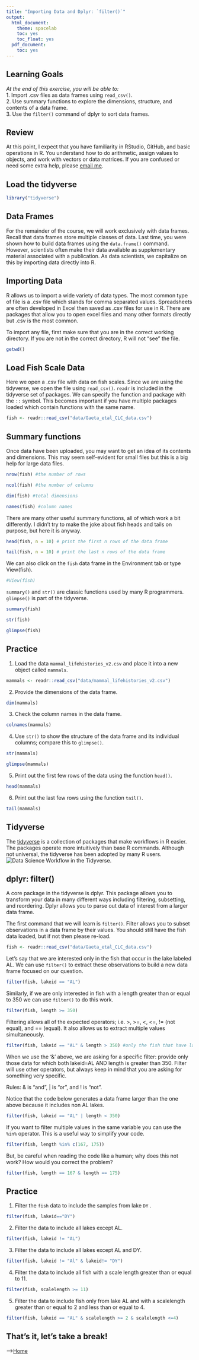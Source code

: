 ```yaml
---
title: "Importing Data and Dplyr: `filter()`"
output:
  html_document:
    theme: spacelab
    toc: yes
    toc_float: yes
  pdf_document:
    toc: yes
---
```


## Learning Goals
*At the end of this exercise, you will be able to:*    
1. Import .csv files as data frames using `read_csv()`.  
2. Use summary functions to explore the dimensions, structure, and contents of a data frame.  
3. Use the `filter()` command of dplyr to sort data frames.  

## Review
At this point, I expect that you have familiarity in RStudio, GitHub, and basic operations in R. You understand how to do arithmetic, assign values to objects, and work with vectors or data matrices. If you are confused or need some extra help, please [email me](mailto: jmledford@ucdavis.edu).  

## Load the tidyverse
```r
library("tidyverse")
```

## Data Frames
For the remainder of the course, we will work exclusively with data frames. Recall that data frames store multiple classes of data. Last time, you were shown how to build data frames using the `data.frame()` command. However, scientists often make their data available as supplementary material associated with a publication. As data scientists, we capitalize on this by importing data directly into R.  

## Importing Data
R allows us to import a wide variety of data types. The most common type of file is a .csv file which stands for comma separated values. Spreadsheets are often developed in Excel then saved as .csv files for use in R. There are packages that allow you to open excel files and many other formats directly but .csv is the most common.  

To import any file, first make sure that you are in the correct working directory. If you are not in the correct directory, R will not "see" the file.
```r
getwd()
```

## Load Fish Scale Data
Here we open a .csv file with data on fish scales. Since we are using the tidyverse, we open the file using `read_csv()`. `readr` is included in the tidyverse set of packages. We can specify the function and package with the `::` symbol. This becomes important if you have multiple packages loaded which contain functions with the same name. 
```r
fish <- readr::read_csv("data/Gaeta_etal_CLC_data.csv")
```

## Summary functions
Once data have been uploaded, you may want to get an idea of its contents and dimensions. This may seem self-evident for small files but this is a big help for large data files.
```r
nrow(fish) #the number of rows
```

```r
ncol(fish) #the number of columns
```

```r
dim(fish) #total dimensions
```

```r
names(fish) #column names
```

There are many other useful summary functions, all of which work a bit differently. I didn't try to make the joke about fish heads and tails on purpose, but here it is anyway.
```r
head(fish, n = 10) # print the first n rows of the data frame
```

```r
tail(fish, n = 10) # print the last n rows of the data frame
```

We can also click on the `fish` data frame in the Environment tab or type View(fish).
```r
#View(fish)
```

`summary()` and `str()` are classic functions used by many R programmers. `glimpse()` is part of the tidyverse.
```r
summary(fish)
```

```r
str(fish)
```

```r
glimpse(fish)
```

## Practice
1. Load the data `mammal_lifehistories_v2.csv` and place it into a new object called `mammals`.
```r
mammals <- readr::read_csv("data/mammal_lifehistories_v2.csv")
```


2. Provide the dimensions of the data frame.
```r
dim(mammals)
```


3. Check the column names in the data frame. 
```r
colnames(mammals)
```


4. Use `str()` to show the structure of the data frame and its individual columns; compare this to `glimpse()`. 
```r
str(mammals)
```
```r
glimpse(mammals)
```


5. Print out the first few rows of the data using the function `head()`. 
```r
head(mammals)
```


6. Print out the last few rows using the function `tail()`.
```r
tail(mammals)
```


## Tidyverse
The [tidyverse](www.tidyverse.org) is a collection of packages that make workflows in R easier. The packages operate more intuitively than base R commands. Although not universal, the tidyverse has been adopted by many R users.  
![*Data Science Workflow in the Tidyverse.*](tidyverse1.png)  

## dplyr: filter()
A core package in the tidyverse is dplyr. This package allows you to transform your data in many different ways including filtering, subsetting, and reordering. Dplyr allows you to parse out data of interest from a larger data frame.  

The first command that we will learn is `filter()`. Filter allows you to subset observations in a data frame by their values. You should still have the fish data loaded, but if not then please re-load.  
```r
fish <- readr::read_csv("data/Gaeta_etal_CLC_data.csv")
```

Let's say that we are interested only in the fish that occur in the lake labeled AL. We can use `filter()` to extract these observations to build a new data frame focused on our question.
```r
filter(fish, lakeid == "AL")
```

Similarly, if we are only interested in fish with a length greater than or equal to 350 we can use `filter()` to do this work.
```r
filter(fish, length >= 350)
```

Filtering allows all of the expected operators; i.e. >, >=, <, <=, != (not equal), and == (equal).  It also allows us to extract multiple values simultaneously.
```r
filter(fish, lakeid == "AL" & length > 350) #only the fish that have lakeid AL AND length >350
```

When we use the '&' above, we are asking for a specific filter: provide only those data for which both lakeid=AL AND length is greater than 350. Filter will use other operators, but always keep in mind that you are asking for something very specific.  

Rules: & is "and", | is "or", and ! is "not".  

Notice that the code below generates a data frame larger than the one above because it includes non AL lakes.
```r
filter(fish, lakeid == "AL" | length < 350)
```

If you want to filter multiple values in the same variable you can use the `%in%` operator. This is a useful way to simplify your code.
```r
filter(fish, length %in% c(167, 175))
```

But, be careful when reading the code like a human; why does this not work? How would you correct the problem?
```r
filter(fish, length == 167 & length == 175)
```

## Practice
1. Filter the `fish` data to include the samples from lake `DY`
.
```r
filter(fish, lakeid=="DY")
```


2. Filter the data to include all lakes except AL.
```r
filter(fish, lakeid != "AL")
```



3. Filter the data to include all lakes except AL and DY.
```r
filter(fish, lakeid != "Al" & lakeid!= "DY")
```



4. Filter the data to include all fish with a scale length greater than or equal to 11.
```r
filter(fish, scalelength >= 11)
```



5. Filter the data to include fish only from lake AL and with a scalelength greater than or equal to 2 and less than or equal to 4.
```r
filter(fish, lakeid == "AL" & scalelength >= 2 & scalelength <=4)
```



## That's it, let's take a break!   

-->[Home](https://jmledford3115.github.io/datascibiol/)